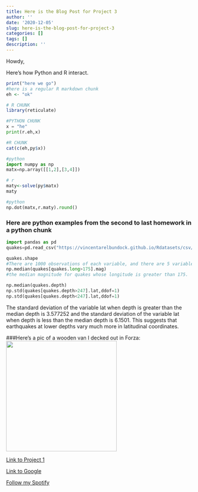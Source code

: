 ```yaml
---
title: Here is the Blog Post for Project 3
author: ''
date: '2020-12-05'
slug: here-is-the-blog-post-for-project-3
categories: []
tags: []
description: ''
---
```


Howdy,

Here's how Python and R interact.

```r
print("here we go")
#here is a regular R markdown chunk
eh <- "ok"
```

```R

# R CHUNK
library(reticulate)

```

```python
#PYTHON CHUNK
x = "he"
print(r.eh,x)

```

```R
#R CHUNK
cat(c(eh,py$x))

```

```python
#python
import numpy as np
matx=np.array([[1,2],[3,4]])
```
```R
# r
maty<-solve(py$matx)
maty
```

```python
#python
np.dot(matx,r.maty).round()
```

### Here are python examples from the second to last homework in a python chunk
```python

import pandas as pd
quakes=pd.read_csv("https://vincentarelbundock.github.io/Rdatasets/csv/datasets/quakes.csv",index_col=0)

quakes.shape
#There are 1000 observations of each variable, and there are 5 variables in total.
np.median(quakes[quakes.long>175].mag)
#the median magnitude for quakes whose longitude is greater than 175. 

np.median(quakes.depth)
np.std(quakes[quakes.depth>247].lat,ddof=1)
np.std(quakes[quakes.depth<247].lat,ddof=1)

```
The standard deviation of the variable lat when depth is greater than the median depth is 3.577252 and the standard deviation of the variable lat when depth is less than the median depth is 6.1501. This suggests that earthquakes at lower depths vary much more in latitudinal coordinates.

###Here's a pic of a wooden van I decked out in Forza: 
![](/post/2020-12-05-here-is-the-blog-post-for-project-3_files/IMG_3382.JPG){width=300px height=300px}

[Link to Project 1](https://edg-rdo.github.io/project/project1/)

[Link to Google](https://www.google.com)

[Follow my Spotify](https://open.spotify.com/user/edg.rdo?si=jjJzWjTRRp-DmDehf5KItA)
